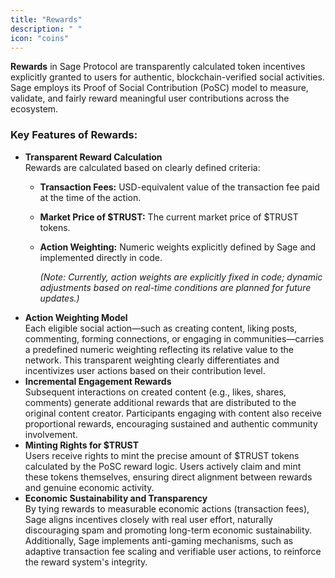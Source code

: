 ```yaml
---
title: "Rewards"
description: " "
icon: "coins"
---
```


**Rewards** in Sage Protocol are transparently calculated token incentives explicitly granted to users for authentic, blockchain-verified social activities. Sage employs its Proof of Social Contribution (PoSC) model to measure, validate, and fairly reward meaningful user contributions across the ecosystem.

### Key Features of Rewards:

- **Transparent Reward Calculation**\
  Rewards are calculated based on clearly defined criteria:
  - **Transaction Fees:** USD-equivalent value of the transaction fee paid at the time of the action.
  - **Market Price of \$TRUST:** The current market price of \$TRUST tokens.
  - **Action Weighting:** Numeric weights explicitly defined by Sage and implemented directly in code.

    _(Note: Currently, action weights are explicitly fixed in code; dynamic adjustments based on real-time conditions are planned for future updates.)_
- **Action Weighting Model**\
  Each eligible social action—such as creating content, liking posts, commenting, forming connections, or engaging in communities—carries a predefined numeric weighting reflecting its relative value to the network. This transparent weighting clearly differentiates and incentivizes user actions based on their contribution level.
- **Incremental Engagement Rewards**\
  Subsequent interactions on created content (e.g., likes, shares, comments) generate additional rewards that are distributed to the original content creator. Participants engaging with content also receive proportional rewards, encouraging sustained and authentic community involvement.
- **Minting Rights for \$TRUST**\
  Users receive rights to mint the precise amount of \$TRUST tokens calculated by the PoSC reward logic. Users actively claim and mint these tokens themselves, ensuring direct alignment between rewards and genuine economic activity.
- **Economic Sustainability and Transparency**\
  By tying rewards to measurable economic actions (transaction fees), Sage aligns incentives closely with real user effort, naturally discouraging spam and promoting long-term economic sustainability. Additionally, Sage implements anti-gaming mechanisms, such as adaptive transaction fee scaling and verifiable user actions, to reinforce the reward system's integrity.